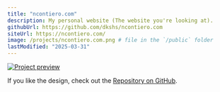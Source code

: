 ```yaml
---
title: "ncontiero.com"
description: My personal website (The website you're looking at).
githubUrl: https://github.com/dkshs/ncontiero.com
siteUrl: https://ncontiero.com/
image: /projects/ncontiero.com.png # file in the `/public` folder
lastModified: "2025-03-31"
---
```


[![Project preview](/projects/ncontiero.com.png)](https://ncontiero.com/)

If you like the design, check out the [Repository on GitHub](https://github.com/dkshs/ncontiero.com).
